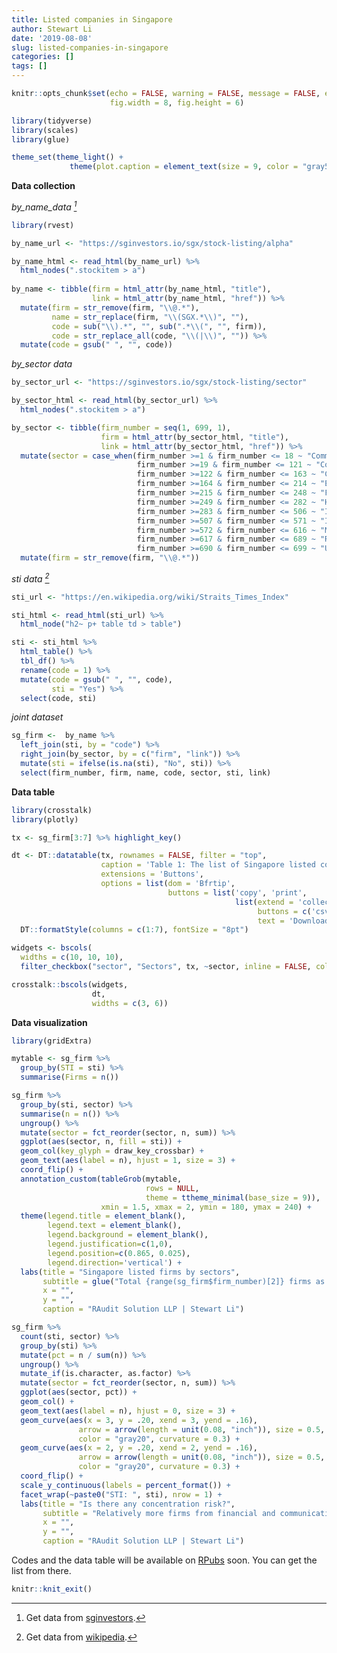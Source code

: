 ```yaml
---
title: Listed companies in Singapore
author: Stewart Li
date: '2019-08-08'
slug: listed-companies-in-singapore
categories: []
tags: []
---
```



```r
knitr::opts_chunk$set(echo = FALSE, warning = FALSE, message = FALSE, error = FALSE, 
                      fig.width = 8, fig.height = 6)

library(tidyverse)
library(scales)
library(glue)

theme_set(theme_light() +
             theme(plot.caption = element_text(size = 9, color = "gray50")))
```



**Data collection**


*by_name_data [^1]*


```r
library(rvest)

by_name_url <- "https://sginvestors.io/sgx/stock-listing/alpha"

by_name_html <- read_html(by_name_url) %>% 
  html_nodes(".stockitem > a") 
  
by_name <- tibble(firm = html_attr(by_name_html, "title"), 
                  link = html_attr(by_name_html, "href")) %>% 
  mutate(firm = str_remove(firm, "\\@.*"), 
         name = str_replace(firm, "\\(SGX.*\\)", ""), 
         code = sub("\\).*", "", sub(".*\\(", "", firm)), 
         code = str_replace_all(code, "\\(|\\)", "")) %>% 
  mutate(code = gsub(" ", "", code))
```


*by_sector data*


```r
by_sector_url <- "https://sginvestors.io/sgx/stock-listing/sector"

by_sector_html <- read_html(by_sector_url) %>% 
  html_nodes(".stockitem > a") 

by_sector <- tibble(firm_number = seq(1, 699, 1),
                    firm = html_attr(by_sector_html, "title"), 
                    link = html_attr(by_sector_html, "href")) %>% 
  mutate(sector = case_when(firm_number >=1 & firm_number <= 18 ~ "Communication Services", 
                            firm_number >=19 & firm_number <= 121 ~ "Consumer Discretionary", 
                            firm_number >=122 & firm_number <= 163 ~ "Consumer Staples", 
                            firm_number >=164 & firm_number <= 214 ~ "Energy", 
                            firm_number >=215 & firm_number <= 248 ~ "Financials", 
                            firm_number >=249 & firm_number <= 282 ~ "Health Care", 
                            firm_number >=283 & firm_number <= 506 ~ "Industrials", 
                            firm_number >=507 & firm_number <= 571 ~ "Information Technology", 
                            firm_number >=572 & firm_number <= 616 ~ "Materials", 
                            firm_number >=617 & firm_number <= 689 ~ "Real Estate",
                            firm_number >=690 & firm_number <= 699 ~ "Utilities")) %>% 
  mutate(firm = str_remove(firm, "\\@.*"))
```


*sti data [^2]*


```r
sti_url <- "https://en.wikipedia.org/wiki/Straits_Times_Index"

sti_html <- read_html(sti_url) %>% 
  html_node("h2~ p+ table td > table") 

sti <- sti_html %>% 
  html_table() %>% 
  tbl_df() %>% 
  rename(code = 1) %>% 
  mutate(code = gsub(" ", "", code), 
         sti = "Yes") %>% 
  select(code, sti)
```


*joint dataset*


```r
sg_firm <-  by_name %>% 
  left_join(sti, by = "code") %>% 
  right_join(by_sector, by = c("firm", "link")) %>% 
  mutate(sti = ifelse(is.na(sti), "No", sti)) %>% 
  select(firm_number, firm, name, code, sector, sti, link) 
```



**Data table**


```r
library(crosstalk)
library(plotly)

tx <- sg_firm[3:7] %>% highlight_key()

dt <- DT::datatable(tx, rownames = FALSE, filter = "top",
                    caption = 'Table 1: The list of Singapore listed companies as of 8/8/2019', 
                    extensions = 'Buttons', 
                    options = list(dom = 'Bfrtip',
                                   buttons = list('copy', 'print', 
                                                  list(extend = 'collection',
                                                       buttons = c('csv', 'excel', 'pdf'),
                                                       text = 'Download')))) %>% 
  DT::formatStyle(columns = c(1:7), fontSize = "8pt")

widgets <- bscols(
  widths = c(10, 10, 10),
  filter_checkbox("sector", "Sectors", tx, ~sector, inline = FALSE, columns = 1))

crosstalk::bscols(widgets, 
                  dt, 
                  widths = c(3, 6))   
```


**Data visualization**


```r
library(gridExtra)

mytable <- sg_firm %>% 
  group_by(STI = sti) %>% 
  summarise(Firms = n())

sg_firm %>% 
  group_by(sti, sector) %>% 
  summarise(n = n()) %>% 
  ungroup() %>% 
  mutate(sector = fct_reorder(sector, n, sum)) %>% 
  ggplot(aes(sector, n, fill = sti)) +
  geom_col(key_glyph = draw_key_crossbar) +
  geom_text(aes(label = n), hjust = 1, size = 3) +
  coord_flip() +
  annotation_custom(tableGrob(mytable, 
                              rows = NULL, 
                              theme = ttheme_minimal(base_size = 9)), 
                    xmin = 1.5, xmax = 2, ymin = 180, ymax = 240) +
  theme(legend.title = element_blank(), 
        legend.text = element_blank(),
        legend.background = element_blank(),
        legend.justification=c(1,0), 
        legend.position=c(0.865, 0.025),
        legend.direction='vertical') +
  labs(title = "Singapore listed firms by sectors", 
       subtitle = glue("Total {range(sg_firm$firm_number)[2]} firms as of 8/8/2019"),  
       x = "", 
       y = "", 
       caption = "RAudit Solution LLP | Stewart Li")
```



```r
sg_firm %>% 
  count(sti, sector) %>% 
  group_by(sti) %>% 
  mutate(pct = n / sum(n)) %>% 
  ungroup() %>% 
  mutate_if(is.character, as.factor) %>% 
  mutate(sector = fct_reorder(sector, n, sum)) %>% 
  ggplot(aes(sector, pct)) +
  geom_col() +
  geom_text(aes(label = n), hjust = 0, size = 3) +
  geom_curve(aes(x = 3, y = .20, xend = 3, yend = .16),
               arrow = arrow(length = unit(0.08, "inch")), size = 0.5,
               color = "gray20", curvature = 0.3) + 
  geom_curve(aes(x = 2, y = .20, xend = 2, yend = .16),
               arrow = arrow(length = unit(0.08, "inch")), size = 0.5,
               color = "gray20", curvature = 0.3) + 
  coord_flip() +
  scale_y_continuous(labels = percent_format()) +
  facet_wrap(~paste0("STI: ", sti), nrow = 1) +
  labs(title = "Is there any concentration risk?", 
       subtitle = "Relatively more firms from financial and communication sectors are included in STI", 
       x = "", 
       y = "", 
       caption = "RAudit Solution LLP | Stewart Li")
```



Codes and the data table will be available on [RPubs](https://rpubs.com/Stewartli) soon. You can get the list from there. 



[^1]: Get data from [sginvestors](https://sginvestors.io/sgx/stock-listing/alpha). 
[^2]: Get data from [wikipedia](https://en.wikipedia.org/wiki/Straits_Times_Index). 


```r
knitr::knit_exit()
```






